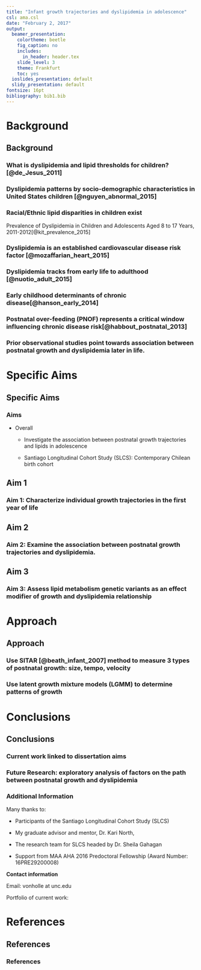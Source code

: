 ```yaml
---
title: "Infant growth trajectories and dyslipidemia in adolescence"
csl: ama.csl
date: "February 2, 2017"
output:
  beamer_presentation:
    colortheme: beetle
    fig_caption: no
    includes:
      in_header: header.tex
    slide_level: 3
    theme: Frankfurt
    toc: yes
  ioslides_presentation: default
  slidy_presentation: default
fontsize: 16pt
bibliography: bib1.bib
---
```


<!-- General notes:
1) Cannot have any characters in the notes section that are not allowed in Latex without special treatment like underscores, forward slashes, percent signs and colons.
-->

# Background
## Background

### What is dyslipidemia and lipid thresholds for children? [@de_Jesus_2011]

\centering
\includegraphics[scale=0.17]{figures/expert-2011-table9-1.png}

\note{1. Will start with a definition. These values for plasma lipid and lipoprotein levels are from the NCEP Expert Panel on Cholesterol Levels in Children.

2. Thresholds for children different than adults.

3. Exceeding any of these categories results in a child being categorized as having dyslipidemia.
}

### Dyslipidemia patterns by socio-demographic characteristics in United States children [@nguyen_abnormal_2015]

\centering
\includegraphics[scale=0.12]{figures/Nguyen-2015-fig4.png}

\note{1. Prevalence estimates here reflect differences across groups.}

### Racial/Ethnic lipid disparities in children exist

\vskip -0.3cm

Prevalence of Dyslipidemia in Children and Adolescents Aged 8 to 17 Years, 2011-2012[@kit_prevalence_2015]

\centering
\includegraphics[scale=0.5]{figures/kit-2015-t1.png}

\note{1. This figure provides more in-depth racial-ethnic disparities here.

2. Certain groups such as Hispanics are at higher risk of dyslipidemia in the general U.S. population and this is evident starting at young ages. (40-30 percent of Mexican men-women have high LDL vs 30-20 for NHW.)

2. All categories except TC show unfavorable levels of lipids for the Hispanic group.

3. These differences grow larger in the adult age group: over 50 percent of people in the Hispanic group have dyslipidemia and

- Want to note that recent estimates for children in the US average mean average TG is 79/83 in NHW/Mexican Americans. 

- TG is higher than both of these groups in the Chilean sample (88). 

- Average HDL in a recent US sample is 48 (for both NHW/MA). HDL is lower in the Chilean sample (40) (Burrows 2015).}


### Dyslipidemia is an established cardiovascular disease risk factor [@mozaffarian_heart_2015]

\centering
\includegraphics[scale=0.14]{figures/mozz-2008-fig1.png}

\note{1. Dyslipidemia is an established risk factor for cardiovascular disease.

2. So far I've noted dyslipidemia is prevalence and disparities exist for HL groups.

3. It's also an established risk factor for subsequent CVD.

4. This figure also shows that it can be modified in adults via diet and exercise.}


### Dyslipidemia tracks from early life to adulthood [@nuotio_adult_2015]

\centering
\includegraphics[scale=0.13]{figures/Nuotio-2015-fig1.png}

\note{1. Once you have dyslipidemia it is more likely than not that you will continue to have dsylipidemia once you are an adult.

2. This figure shows increasing levels of unfavorable lipid levels as an adult the more times a child has been diagnosed with dyslipidemia.

3. To provide more concrete numbers here: A Finnish study with 27 years of tracking (juhola tracking 2011) indiciates that if you have high TC at age 18 the probability of having it as an adult is 63 percent for females and 84 percent for males.

4. Tracking dyslipidemia has value and it's important to evaluate and intervene early in life.}

### Early childhood determinants of chronic disease[@hanson_early_2014] 

\centering
\includegraphics[scale=0.95]{figures/hanson-fig1-small.png}

\note{
- Dyslipidemia is prevalent and tracks in groups of children. This leaves the question of interventions; I am public health and this is a crucial part of epidemiology. Why is it important to modify this factor?

1. This figure further demonstrates the idea of tracking of risk from childhood and the importance in finding causes and linked interventions to reduce risk later in life.

2. Explain axes and transition from one trajectory to another upon an intervention in context of my dissertation.

3. My dissertation topic addresses how postnatal growth functions as an exposure of postnatal programming of lipid metabolism that may affect dyslipidemia.}


### Postnatal over-feeding (PNOF) represents a critical window influencing chronic disease risk[@habbout_postnatal_2013]


\centering
\includegraphics[scale=0.17]{figures/Habbout-2013-fig3-rev.png}

\note{
- Before any interventions can be done it is important to understand the cause of this risk factor.

1. This figure illustrates the idea that an event occuring early in life can impact disease later in life.

1. Animal studies provide the strongest evidence given the experimental design.

3. Faster growth either by type of diet or amount of food that ends with more adverse lipid levels later in life for the animals ranging from sheep to mice.}

### Prior observational studies point towards association between postnatal growth and dyslipidemia later in life.

\vspace*{-1cm}

<!--used http://www.tablesgenerator.com/latex_tables# to make table from ~/Dropbox/unc.grad.school/presentations/presentations-2017/AHA-feb-2017/table-studies.xlsx-->

\begin{table}[H]
\centering
\resizebox{\textwidth}{!}{%
\begin{tabular}{@{}Z{2cm}C{1cm}C{0.5cm}C{0.5cm}C{0.5cm}C{0.5cm}C{1.5cm}C{1.5cm}C{1.5cm}@{}}
\toprule
Author     & Year & \multicolumn{4}{C{3cm}}{Association with postnatal growth:} & 2+ obs in change measure & European? & Age at outcome measure (years) \\ 
\cmidrule(lr){3-6}
           &      & LDL      & HDL      & TG     & TC     &                          &           &                                \\
\midrule
Ekelund    & 2007 &          & +        & +      &        &                          & x         & 17                             \\
Kajantie   & 2008 &          & +        & -      & -      &                          & x         & 62                             \\
Leunissen  & 2009 & +        & -        & +      & -      &                          & x         & 21                             \\
Corvalan   & 2009 & +        & -        & +      &        &                          &           & 4                              \\
Howe       & 2010 & +        & -        & +      &        &                          & x         & 15                             \\
Tzoulaki   & 2010 &          & -        & -      &        & x                        & x         & 31                             \\
Oostvogels & 2014 &          & -        & +      &        &                          & x         & 5                              \\ \bottomrule
\end{tabular}}
\end{table}

\note{- As you can see the direction of effect is not uniform but certain patterns do emerge:

- HDL is lower for those with faster than average growth

- LDL is higher for those with faster than average growth.

- Unclear if these effects generalize to other populations.}


# Specific Aims
## Specific Aims

### Aims

\Fonteighteen

* Overall

    - Investigate the association between postnatal growth trajectories and lipids in adolescence
    

    - Santiago Longitudinal Cohort Study (SLCS): Contemporary Chilean birth cohort

\note{1. Sample: SLCS has monthly measures of weight in the first year of life.

2. High quality clinical measures of cardiovascular disease risk factors.

3. Includes an understudied population bearing a large burden of cardiovascular disease.

4. Growth measures will include weight-for-length, weight and length outcome measures.}

## Aim 1
### Aim 1:  Characterize individual growth trajectories in the first year of life

\tikzset{
  big blue arrow/.style={
  line width=2pt,
    decoration={markings,mark=at position 1 with {\arrow[scale=2,blue]{>}}},
    postaction={decorate},
    shorten >=0.4pt}}

\centering
\begin{figure}
 \scalebox{1.25}{
	\begin{tikzpicture}[%
		->,
		>=stealth,
		node distance=1cm,
		pil/.style={
			->,
			thick,
			shorten =2pt,}
		]
		\node[color=black] (exp) {\begin{tabular}{c}greater than average \\ infant growth\end{tabular}};
		
		\node[above left=of exp] (age) {\begin{tabular}{c}maternal \\ age \end{tabular}};
		\node[below left=of exp] (height) {\begin{tabular}{c}maternal \\ height \end{tabular}};
		\node[left=of exp] (parity) {parity};
		\node[above=of exp] (meduc) {\begin{tabular}{c}maternal \\ education\end{tabular}};
		\draw [->, big blue arrow] (age) to (exp);
		\draw [->, big blue arrow] (height) to (exp);
		\draw [->, big blue arrow] (parity) to (exp);
		\draw [->, big blue arrow] (meduc) to (exp);
	\end{tikzpicture}
}
\end{figure}

\note{Plan to replicate predictors of growth using external validation with an independent sample.

This is a unique opportunity to replicate results in a similar cohort from the same city, Santiago, Chile.}

<!-- [@pizzi_prenatal_2014] -->


\note{We expect to replicate previous findings indicating a positive association between:

1. Maternal characteristics such as 
- maternal height, 
- age and 
- education 
with velocity and size.

- In the original analyses height, age have a positive association with size (except education).

- Also, these three factors have a negative association with velocity.
}

## Aim 2
### Aim 2: Examine the association between postnatal growth trajectories and dyslipidemia.

<!-- see http://tex.stackexchange.com/questions/27279/how-to-make-an-arrow-bigger-and-change-its-color-in-tikz -->

\tikzset{
  big blue arrow/.style={
  line width=2pt,
    decoration={markings,mark=at position 1 with {\arrow[scale=2,blue]{>}}},
    postaction={decorate},
    shorten >=0.4pt}}

\tikzset{
  red arrow/.style={
  line width=2pt,
    decoration={markings,mark=at position 1 with {\arrow[scale=2,red]{>}}},
    postaction={decorate},
    shorten >=0.4pt}}

\centering
\resizebox{\textwidth}{!}{%
  \begin{tikzpicture}[%
		->,
		>=stealth,
		node distance=1cm,
		pil/.style={
			->,
			thick,
			shorten =2pt,}
		]
		\node[color=black] (1) {\begin{tabular}{c}greater than average \\ infant growth\end{tabular}};
		\node[right=of 1] (2) {\begin{tabular}{c}dyslipidemia, \\ 17 years \end{tabular}};
		\draw [->, red arrow] (1) to (2);
	\end{tikzpicture}
	}


\note{1. The red arrow indicates the causal path of interest.

2. Question: Do certain postnatal growth trajectories associate with dyslipidemia?

3. We expect: Infants with faster growth trajectories will be more susceptible to dyslipidemia in adolescence.}

## Aim 3
### Aim 3: Assess lipid metabolism genetic variants as an effect modifier of growth and dyslipidemia relationship

<!-- see following paper for effect modification presentation in DAGS. DOI: https://doi.org/10.1097/EDE.0b013e318127181b -->


\tikzset{
  ba/.style={
, line width=1pt, arrows={-Stealth[angle=45:10pt, scale=1, black, fill=black]}}}

\tikzset{
  ra/.style={
, line width=1pt, arrows={-Stealth[angle=45:10pt, scale=1.5, red, fill=red]}}}

\centering
\begin{figure}
 \scalebox{1.2}{
	\begin{tikzpicture}[%
		->,
		>=stealth,
		node distance=1cm,
		pil/.style={
			->,
			thick,
			shorten =2pt,}
		]
		\node[color=black] (exp) {\begin{tabular}{c}greater than average \\ infant growth\end{tabular}};
		\node[right=of exp] (outc) {\begin{tabular}{c}dyslipidemia, \\ 17 years \end{tabular}}; 
		
		\node[below=of outc, rectangle, draw=black, line width=1mm, rounded corners](allele){\begin{tabular}{c}genetic\\predisposition\end{tabular}};

		\draw [->, ra] (exp) to (outc);
		
		\draw [->, ba] (allele) to (outc);
		
	\end{tikzpicture}
}
\end{figure}

\note{-Question: Do growth trajectories modify the association between genetic variants related to lipid metabolism and dyslipidemia in adolescence?

- We expect: 

1. The selected genetic variants will associate with dyslipidemia in adolescence.

2. Certain genetic predispositions modify the association between growth and dyslipidemia. Extreme and less favorable growth characteristics will exhibit stronger, deleterious associations with dyslipidemia given certain genetics unique forms.}

# Approach
## Approach

### Use SITAR [@beath_infant_2007] method to measure 3 types of postnatal growth: size, tempo, velocity

\note{SITAR: SuperImposition by Translation And Rotation

- At this point I am going to review 2 methods I will use in the analysis, which present a novel approach to this area of research.

Describe each panel and what it means.}

\centering
\includegraphics[scale=0.4]{figures/sim-growth-2.png}

### Use latent growth mixture models (LGMM) to determine patterns of growth

\centering
\includegraphics[scale=0.4]{figures/sim-lgmm-2.png}

\note{
- Latent growth mixture models (LGMM) are the second approach I will use to search for patterns in growth and assess their association with dyslipidemia.

The figure on the left shows randomly generated growth curves for the first 12 months.

The figure on the right shows two distinct patterns of growth determined from the LGMM method.

In turn one can determine if these groups have different associations with dyslipidemia.

This second method is a different way of getting at the same question. Does growth influence dyslipidemia.}


# Conclusions
## Conclusions

<!--
### Strengths and Limitations

\Fonteighteen

* Strengths

    - Sample
  
    - Novel methods

* Limitations

    - Total effect vs indirect effects
    
\note{- There are arguments that early life exposures are over-stated and it is really later life exposures in the lifecourse that affect outcomes. }


### Public health impact: Interventions in the future

\Fonteighteen

- Interventions

    - Dietary changes
    
    - Supplements
    
    - Epigenetics
    
- More work needed
    
    

\note{

- Start by citing the Gustafsson 2010 paper. 

- This topic can lead into the importance of early life intervention even if there are mediating factors in the lifecourse, which may be more difficult to intervene upon.

- **Interventions** hold promise but are not clear: Feeding changes and supplements possible in first six months.

    - **Public health implications** of this work.

    - Should be clearly stated that there are no human studies with interventions. Literature is also very sparse.

      - More work is needed to understand the mechanism by which this process occurs before offering any solutions and/or interventions.

      - Although lipids were not studied one animal study in 2016 indicates caloric restriction can impact cvd risk factor programming. (Li 2016).

      - Other studies, from 2015 onwards suggest other approaches such as...

        - feeding Sohi 2015 and Breij 2014

        - fish oil supplement Li 2015

        - epigenetic Keating 2015
}
-->

### Current work linked to dissertation aims

<!-- MAKE a conceptual figure with my current projects and how they relate to my dissertation -->

\vskip -1cm

\tikzset{
  bla/.style={
, line width=1pt, arrows={-Stealth[angle=45:10pt, scale=1.5, blue, fill=blue]}}}

\centering
 \hspace*{-2cm}\begin{figure}
 \scalebox{0.7}{
	\begin{tikzpicture}[%
		->,
		>=stealth,
		node distance=1cm,
		pil/.style={
			->,
			thick,
			shorten =2pt,}
		]

		\node[color=black, fill=white] (topic) {\begin{tabular}{c} \textbf{Dissertation topic}: \\ Does faster than normal infant growth \\ influence dyslipidemia in adolescence? \end{tabular}};
		
		\node[below left=of topic, fill=white] (aim1) {\begin{tabular}{c} \textbf{Aim 1} \end{tabular}};

		\node[below=of topic, fill=white] (aim2) {\begin{tabular}{c} \textbf{Aim 2} \end{tabular}};

		\node[below right=of topic, fill=white] (aim3) {\begin{tabular}{c} \textbf{Aim 3}  \end{tabular}};

		\node[below=of aim1, fill=white] (paper1) {\begin{tabular}{c} \textbf{Project 1}: \\  Growth trajectory \\ simulation study \end{tabular}};

		\node[below=of aim2, fill=white] (paper2) {\begin{tabular}{c} \textbf{Project 2}: \\ Genetic disposition and  \\ link with dyslipidemia \end{tabular}};

		\node[below=of aim3, fill=white] (paper3) {\begin{tabular}{c} \textbf{Project 3}: \\ Parsimony in \\ dyslipidemia measure \end{tabular}};

		\draw [->, bla] (topic) to (aim1);
		\draw [->, bla] (topic) to (aim2);
		\draw [->, bla] (topic) to (aim3);
		
		\draw [->, bla] (paper1) to (aim1);
		\draw [->, bla] (paper2) to (aim3);
		\draw [->, bla] (paper3) to (aim2);
		\draw [->, bla] (paper3) to (aim3);

	\end{tikzpicture}
}
\end{figure}

\note{1. Analysis for papers 1, 2 and 3 are complete. 

2. Papers 2 and 3 will be AHA posters at the EPID lifestyle March 2017 conference in Portland.}

### Future Research: exploratory analysis of factors on the path between postnatal growth and dyslipidemia

<!-- For some reason I have to redefine the arrow within each frame or it does not work. -->

\tikzset{
  ra/.style={
, line width=2pt, arrows={-Stealth[angle=45:10pt, scale=2, red,fill=red]}}}


\tikzset{
  bla/.style={
, line width=1pt, arrows={-Stealth[angle=45:10pt, scale=1, blue, fill=blue]}}}

\tikzset{
  ba/.style={
, line width=1pt, arrows={-Stealth[angle=45:10pt, scale=1, black, fill=black]}}}


\centering
\begin{figure}
 \scalebox{1}{
	\begin{tikzpicture}[%
		->,
		>=stealth,
		node distance=1cm,
		pil/.style={
			->,
			thick,
			shorten =2pt,}
		]
		\node[color=black] (exp) {\begin{tabular}{c}greater than average \\ infant growth\end{tabular}};
		\node[right=of exp](cgrowth){\begin{tabular}{c} child \\ growth \end{tabular}};
		\node[right=of cgrowth] (outc) {\begin{tabular}{c}dyslipidemia, \\ 17 years \end{tabular}};
		\node[above right=of cgrowth] (diet) {diet};
		\node[above left=of cgrowth] (pi) {physical inactivity};

		\draw [->, bla] (exp) to (cgrowth);
		\draw [->, ra] (exp) to [bend right=35] (outc);
		\draw [->, bla] (cgrowth) to (outc);
		
		\draw [->, ba] (diet) to [bend left=-45] (cgrowth);
		\draw [->, ba] (pi) to (cgrowth);
		
		\draw [->, ba] (diet) to (outc);
		\draw [->, ba] (pi) to (outc);

	\end{tikzpicture}
}
\end{figure}

\note{In this work I will be estimating the total effect of my exposure, child growth, on the outcome, dyslipidemia in adolescence. 

- However, what remains unexplained are the 

- indirect effects acting through child growth and

- direct effect of exposure unexplained by the mediators.

- An exploratory mediation analysis is of interest because some people advocate only intervention later, say in adolescence, but the size of these indirect and direct effects are not clear.

- This aim would address shortcomings in current work.}

### Additional Information

Many thanks to:

- Participants of the Santiago Longitudinal Cohort Study (SLCS)

- My graduate advisor and mentor, Dr. Kari North, 

- The research team for SLCS headed by Dr. Sheila Gahagan

- Support from MAA AHA 2016 Predoctoral Fellowship (Award Number: 16PRE29200008)

**Contact information**

Email: vonholle at unc.edu

Portfolio of current work: \url{avonholle.github.io}


# References
## References
### References  {.allowframebreaks}



